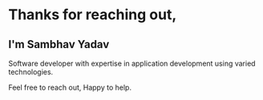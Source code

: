 # Thanks for reaching out, 
## I'm Sambhav Yadav

>
Software developer with expertise in application development using varied technologies.

Feel free to reach out, Happy to help.

